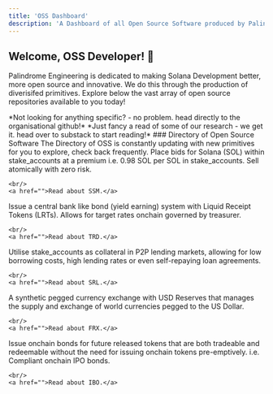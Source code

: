 ```yaml
---
title: 'OSS Dashboard'
description: 'A Dashboard of all Open Source Software produced by Palindrome Engineering'
---
```


## Welcome, OSS Developer! 🧙
Palindrome Engineering is dedicated to making Solana Development better, more open source and innovative. We do this through the production of diverisifed primitives. Explore below the vast array of open source repositories available to you today! 

<CardGroup col={2}>
<Card title="Skip to Palindrome Engineering GitHub" icon="github" href="https://github.com/palindrome-eng" horizontal="true">
    *Not looking for anything specific? - no problem. head directly to the organisational github!*
</Card>
<Card title="Skip to Reading Palindrome Publications" icon="newspaper" href="https://reflectcx.substack.com/" horizontal="true">
    *Just fancy a read of some of our research - we get it. head over to substack to start reading!*
</Card>
</CardGroup>
### Directory of Open Source Software
<Tip>The Directory of OSS is constantly updating with new primitives for you to explore, check back frequently.</Tip>

<CardGroup cols={1}>
  <Card title="SSM - A single sided orderbook for stake_accounts." icon="github-alt">
    Place bids for Solana (SOL) within stake_accounts at a premium i.e. 0.98 SOL per SOL in stake_accounts. Sell atomically with zero risk.

    <br/>
    <a href="">Read about SSM.</a> 
  </Card>
  <Card title="TRD - Tokenised Revenue Distribution" icon="github-alt">
    Issue a central bank like bond (yield earning) system with Liquid Receipt Tokens (LRTs). Allows for target rates onchain governed by treasurer. 

    <br/>
    <a href="">Read about TRD.</a> 
  </Card>
  <Card title="SRL - Stake(Self) Repaying Loans" icon="github-alt">
    Utilise stake_accounts as collateral in P2P lending markets, allowing for low borrowing costs, high lending rates or even self-repaying loan agreements. 

    <br/>
    <a href="">Read about SRL.</a> 
  </Card>
  <Card title="FRX - Fixed Rate Currency Exchange" icon="github-alt">
    A synthetic pegged currency exchange with USD Reserves that manages the supply and exchange of world currencies pegged to the US Dollar.

    <br/>
    <a href="">Read about FRX.</a> 
  </Card>
  <Card title="IBO - Initial Bond Offering" icon="github-alt">
    Issue onchain bonds for future released tokens that are both tradeable and redeemable without the need for issuing onchain tokens pre-emptively. i.e. Compliant onchain IPO bonds.

    <br/>
    <a href="">Read about IBO.</a> 
  </Card>
</CardGroup>